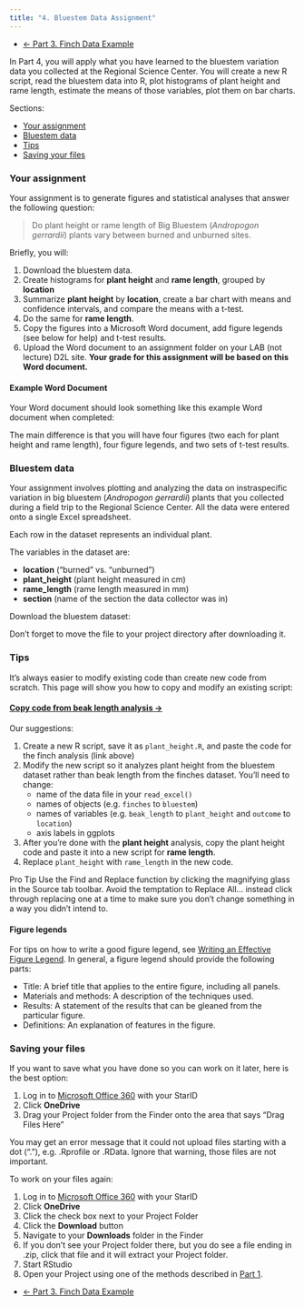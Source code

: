 ```yaml
---
title: "4. Bluestem Data Assignment"
---
```


<ul class="pager">
  <li class="previous"><a href="lab1_3_finch.html">&larr; Part 3. Finch Data Example</a></li>
</ul>

In Part 4, you will apply what you have learned to the bluestem variation data you collected at the Regional Science Center. You will create a new R script, read the bluestem data into R, plot histograms of plant height and rame length, estimate the means of those variables, plot them on bar charts.

Sections:

- [Your assignment]
- [Bluestem data]
- [Tips]
- [Saving your files]


### Your assignment

Your assignment is to generate figures and statistical analyses that answer the following question:

<blockquote class="text-success">Do plant height or rame length of Big Bluestem (<i>Andropogon gerrardii</i>) plants vary between burned and unburned sites.</blockquote>

Briefly, you will:

1. Download the bluestem data.
2. Create histograms for **plant height** and **rame length**, grouped by **location**
3. Summarize **plant height** by **location**, create a bar chart with means and confidence intervals, and compare the means with a t-test.
4. Do the same for **rame length**.
4. Copy the figures into a Microsoft Word document, add figure legends (see below for help) and t-test results.
5. Upload the Word document to an assignment folder on your LAB (not lecture) D2L site. **Your grade for this assignment will be based on this Word document.**

#### Example Word Document

Your Word document should look something like this example Word document when completed:

<a href="example_results.docx"><i class="fas fa-file-word fa-5x"></i></a>

The main difference is that you will have four figures (two each for plant height and rame length), four figure legends, and two sets of t-test results.

### Bluestem data

Your assignment involves plotting and analyzing the data on instraspecific variation in big bluestem (*Andropogon gerrardii*) plants that you collected during a field trip to the Regional Science Center. All the data were entered onto a single Excel spreadsheet.

Each row in the dataset represents an individual plant.

The variables in the dataset are:

- **location** ("burned" vs. "unburned")
- **plant_height** (plant height measured in cm)
- **rame_length** (rame length measured in mm)
- **section** (name of the section the data collector was in)

Download the bluestem dataset:

<a href="bluestem_data.xlsx"><i class="fas fa-file-excel fa-5x"></i></a>

Don't forget to move the file to your project directory after downloading it.

### Tips

It's always easier to modify existing code than create new code from scratch. This page will show you how to copy and modify an existing script:

#### [Copy code from beak length analysis  &rarr;](beak_length.html)

Our suggestions:

1. Create a new R script, save it as `plant_height.R`, and paste the code for the finch analysis (link above)
2. Modify the new script so it analyzes plant height from the bluestem dataset rather than beak length from the finches dataset. You'll need to change:
    - name of the data file in your `read_excel()`
    - names of objects (e.g. `finches` to `bluestem`)
    - names of variables (e.g. `beak_length` to `plant_height` and `outcome` to `location`)
    - axis labels in ggplots
3. After you're done with the **plant height** analysis, copy the plant height code and paste it into a new script for **rame length**. 
4. Replace `plant_height` with `rame_length` in the new code.

<span class="label label-success">Pro Tip</span> Use the Find and Replace function by clicking the magnifying glass in the Source tab toolbar. Avoid the temptation to Replace All... instead click through replacing one at a time to make sure you don't change something in a way you didn't intend to.

#### Figure legends

For tips on how to write a good figure legend, see [Writing an Effective Figure Legend](https://www.aje.com/en/arc/writing-effective-figure-legend/). In general, a figure legend should provide the following parts:

- Title: A brief title that applies to the entire figure, including all panels.
- Materials and methods: A description of the techniques used.
- Results: A statement of the results that can be gleaned from the particular figure.
- Definitions: An explanation of features in the figure.

### Saving your files

If you want to save what you have done so you can work on it later, here is the best option:

1. Log in to [Microsoft Office 360](https://www.mnstate.edu/it/office365/) with your StarID
2. Click **OneDrive**
3. Drag your Project folder from the Finder onto the area that says "Drag Files Here"

You may get an error message that it could not upload files starting with a dot ("."), e.g. .Rprofile or .RData. Ignore that warning, those files are not important.

To work on your files again:

1. Log in to [Microsoft Office 360](https://www.mnstate.edu/it/office365/) with your StarID
2. Click **OneDrive**
2. Click the check box next to your Project Folder
3. Click the **Download** button
4. Navigate to your **Downloads** folder in the Finder
5. If you don't see your Project folder there, but you do see a file ending in .zip, click that file and it will extract your Project folder.
6. Start RStudio
7. Open your Project using one of the methods described in [Part 1](lab1_1_rstudio.html).

<ul class="pager">
  <li class="previous"><a href="lab1_3_finch.html">&larr; Part 3. Finch Data Example</a></li>
</ul>